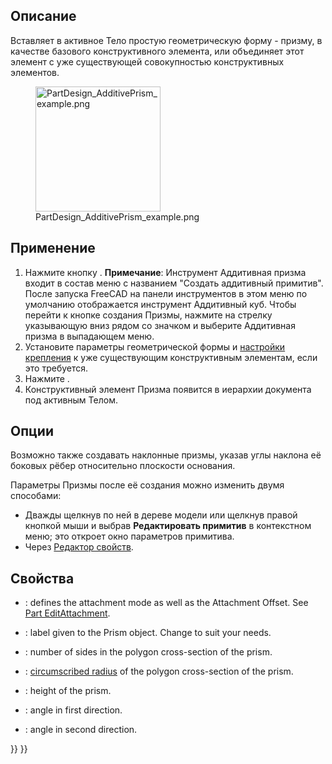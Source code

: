 <languages/>

{{Docnav/ru
|[[PartDesign_AdditiveTorus/ru|Аддитивный тор]]
|[[PartDesign_AdditiveWedge/ru|Аддитивный клин]]
|[[PartDesign_Workbench/ru|Верстак PartDesign]]
|IconL=PartDesign_AdditiveTorus.svg
|IconR=PartDesign_AdditiveWedge.svg
|IconC=Workbench_PartDesign.svg
}}

{{GuiCommand/ru
|Name/ru=Аддитивная призма
|Name=PartDesign_AdditivePrism
|MenuLocation=Part Design → Создать аддитивный примитив → Аддитивная Призма
|Workbenches=[[PartDesign_Workbench/ru|PartDesign]]
|Version=0.17
|SeeAlso=[[PartDesign_CompPrimitiveAdditive/ru|Создать аддитивный примитив]], [[PartDesign_SubtractivePrism/ru|Субтрактивная призма]]
}}

<span id="Description"></span>
==Описание==

Вставляет в активное Тело простую геометрическую форму - призму, в качестве базового конструктивного элемента, или объединяет этот элемент с уже существующей совокупностью конструктивных элементов.

[[File:PartDesign_AdditivePrism_example.png|200px]]

<span id="Usage"></span>
==Применение==

<div class="mw-translate-fuzzy">
# Нажмите кнопку {{Button|[[Image:PartDesign AdditivePrism.svg|24px]] '''Аддитивная призма'''}}. '''Примечание''': Инструмент Аддитивная призма входит в состав меню с названием "Создать аддитивный примитив". После запуска FreeCAD на панели инструментов в этом меню по умолчанию отображается инструмент Аддитивный куб. Чтобы перейти к кнопке создания Призмы, нажмите на стрелку указывающую вниз рядом со значком и выберите Аддитивная призма в выпадающем меню.
# Установите параметры геометрической формы и [[Part_EditAttachment/ru|настройки крепления]] к уже существующим конструктивным элементам, если это требуется.
# Нажмите {{Button|OK}}.
# Конструктивный элемент Призма появится в иерархии документа под активным Телом.
</div>

<span id="Options"></span>
==Опции==

<div class="mw-translate-fuzzy">
Возможно также создавать наклонные призмы, указав углы наклона её боковых рёбер относительно плоскости основания. {{Version/ru|0.19}}
</div>

Параметры Призмы после её создания можно изменить двумя способами:
* Дважды щелкнув по ней в дереве модели или щелкнув правой кнопкой мыши и выбрав '''Редактировать примитив''' в контекстном меню; это откроет окно параметров примитива.
* Через [[Property_editor/ru|Редактор свойств]].

<span id="Properties"></span>
==Свойства==

* {{PropertyData|Attachment}}: defines the attachment mode as well as the Attachment Offset. See [[Part_EditAttachment|Part EditAttachment]].
* {{PropertyData|Label}}: label given to the Prism object. Change to suit your needs.
* {{PropertyData|Polygon}}: number of sides in the polygon cross-section of the prism.
* {{PropertyData|Circumradius}}: [https://en.wikipedia.org/wiki/Circumscribed_circle circumscribed radius] of the polygon cross-section of the prism.
* {{PropertyData|Height}}: height of the prism.
* {{PropertyData|First Angle}}: angle in first direction.
* {{PropertyData|Second Angle}}: angle in second direction.


{{Docnav/ru
|[[PartDesign_AdditiveTorus/ru|Аддитивный тор]]
|[[PartDesign_AdditiveWedge/ru|Аддитивный клин]]
|[[PartDesign_Workbench/ru|Верстак PartDesign]]
|IconL=PartDesign_AdditiveTorus.svg
|IconR=PartDesign_AdditiveWedge.svg
|IconC=Workbench_PartDesign.svg
}}

{{PartDesign_Tools_navi{{#translation:}}}}
{{Userdocnavi{{#translation:}}}}